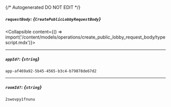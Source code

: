 {/* Autogenerated DO NOT EDIT  */}

##### `requestBody`: *{`CreatePublicLobbyRequestBody`}*
<Collapsible content={() => import('/content/models/operations/create_public_lobby_request_body/typescript.mdx')}>
</Collapsible>

---
##### `appId?`: *{`string`}*
`app-af469a92-5b45-4565-b3c4-b79878de67d2`

---
##### `roomId?`: *{`string`}*
`2swovpy1fnunu`

